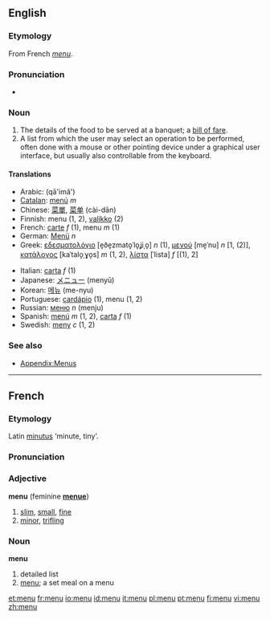 {{see|menú}}
==English==

===Etymology===
From French ''[[menu#French|menu]]''.

===Pronunciation===
* {{IPA|/ˈmɛnju:/}}

===Noun===
{{en-noun}}

#The details of the food to be served at a banquet; a [[bill of fare]].
#A list from which the user may select an operation to be performed, often done with a mouse or other pointing device under a graphical user interface, but usually also controllable from the keyboard.

====Translations====
{{rfc-trans}}
{{top}}
*Arabic: {{ARchar|[[قائمة]]}} (qā'imâ')
*[[Catalan]]: [[menú]] ''m''
*Chinese: [[菜單]], [[菜单]] (cài-dān)
*Finnish: menu (1, 2), [[valikko]] (2)
*French: [[carte#French|carte]] ''f'' (1), menu ''m'' (1)
*German: [[Menü]] ''n''
*Greek: [[εδεσματολόγιο]] [e̞ðe̞zmato̞ˈlo̞ʝiˌo̞] ''n'' (1), [[μενού]] [me̞ˈnu] ''n'' [1, (2)], [[κατάλογος]] [kaˈtalo̞ˌɣo̞s] ''m'' (1, 2), [[λίστα]] [ˈlista] ''f'' [(1), 2]
{{mid}}
*Italian: [[carta#Italian|carta]] ''f'' (1)
*Japanese: [[メニュー]] (menyū)
*Korean: [[메뉴]] (me-nyu)
*Portuguese: [[cardápio]] (1), menu (1, 2)
*Russian: [[меню]] ''n'' (menju)
*Spanish: [[menú]] ''m'' (1, 2), [[carta]] ''f'' (1)
*Swedish: [[meny]] ''c'' (1, 2)
{{bottom}}

===See also===
* [[Appendix:Menus]]

----

==French==

===Etymology===
Latin [[minutus]] ‘minute, tiny’.

===Pronunciation===
{{IPA|/məny/}}

===Adjective===
'''menu''' (feminine '''[[menue]]''')
# [[slim]], [[small]], [[fine]]
# [[minor]], [[trifling]]

===Noun===
'''menu'''
# detailed list
# [[menu#English|menu]]; a set meal on a menu

[[et:menu]]
[[fr:menu]]
[[io:menu]]
[[id:menu]]
[[it:menu]]
[[pl:menu]]
[[pt:menu]]
[[fi:menu]]
[[vi:menu]]
[[zh:menu]]